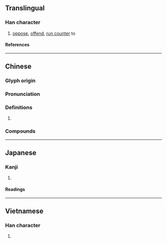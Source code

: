 {{also|撄}}
{{character info}}
==Translingual==

===Han character===
{{Han char|rn=64|rad=手|as=17|sn=20|four=56044|canj=QBCV|ids=⿰扌嬰}}

# [[oppose]], [[offend]], [[run counter]] to

====References====
{{Han ref|kx=0463.080|dkj=12986|dj=0812.150|hdz=31984.130|uh=6516}}

----

==Chinese==
{{zh-forms|s=撄}}

===Glyph origin===
{{Han etym}}

===Pronunciation===
{{zh-pron
|m=yīng
|c=jing1
|mc=y
|oc=y
|cat=
}}

===Definitions===
{{zh-hanzi}}

# {{rfdef|zh}}

===Compounds===
{{zh-der|攖寧}}

----

==Japanese==

===Kanji===
{{ja-kanji|grade=|rs=手17}}

# {{rfdef|ja|sort=手17}}

====Readings====
{{ja-readings
|on=えい, よう
|kun=せむる
}}

----

==Vietnamese==

===Han character===
{{vi-readings|rs=手17|reading=anh}}

# {{rfdef|vi|sort=手17}}

{{cln|vi|Han tu}}